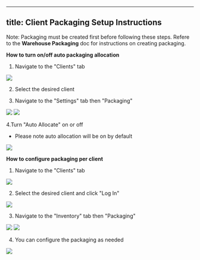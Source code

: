 ----
title: Client Packaging Setup Instructions
----

Note: Packaging must be created first before following these steps. Refere to the **Warehouse Packaging** doc for instructions on creating packaging.

**How to turn on/off auto packaging allocation**
1. Navigate to the "Clients" tab

<img src="/images/packaging-8.png" />

2. Select the desired client

3. Navigate to the "Settings" tab then "Packaging"

<img src="/images/packaging-9.png" />
<img src="/images/packaging-10.png" />

4.Turn "Auto Allocate" on or off
- Please note auto allocation will be on by default

<img src="/images/packaging-11.png" />

**How to configure packaging per client**
1. Navigate to the "Clients" tab

<img src="/images/packaging-8.png" />

2. Select the desired client and click "Log In"

<img src="/images/creatingclient-3.png" />

3. Navigate to the "Inventory" tab then "Packaging"

<img src="/images/packaging-12.png" />
<img src="/images/packaging-13.png" />

4. You can configure the packaging as needed

<img src="/images/packaging-14.png" />
